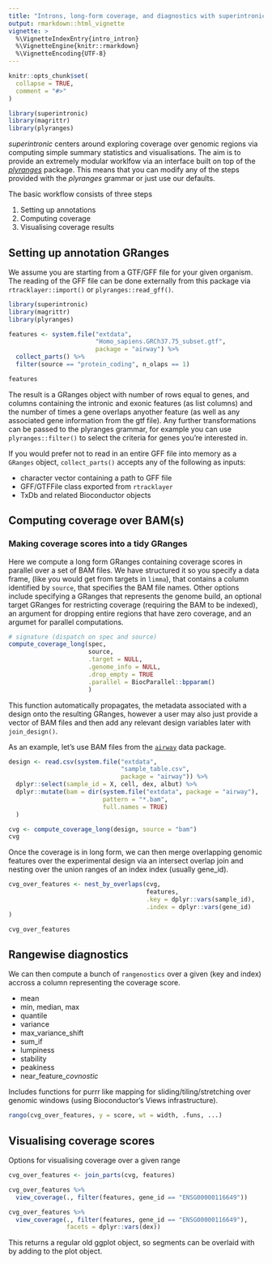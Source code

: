 ```yaml
---
title: "Introns, long-form coverage, and diagnostics with superintronic""
output: rmarkdown::html_vignette
vignette: >
  %\VignetteIndexEntry{intro_intron}
  %\VignetteEngine{knitr::rmarkdown}
  %\VignetteEncoding{UTF-8}
---
```


```r
knitr::opts_chunk$set(
  collapse = TRUE,
  comment = "#>"
)
```

```r
library(superintronic)
library(magrittr)
library(plyranges)
```

_superintronic_ centers around exploring coverage over genomic
regions via computing simple summary statistics and visualisations. 
The aim is to provide an extremely modular worklfow via an interface built on top of the 
[_plyranges_](https://sa-lee.github.io/plyranges/index.html) package. 
This means that you can modify any of the steps provided 
with the _plyranges_ grammar or just use our defaults.

The basic workflow consists of three steps  

1. Setting up annotations
2. Computing coverage
3. Visualising coverage results

## Setting up annotation GRanges

We assume you are starting from a GTF/GFF file for your given organism. 
The reading of the GFF file can be done externally from this package 
via `rtracklayer::import()` or `plyranges::read_gff()`.

```r
library(superintronic)
library(magrittr)
library(plyranges)

features <- system.file("extdata", 
                        "Homo_sapiens.GRCh37.75_subset.gtf", 
                        package = "airway") %>% 
  collect_parts() %>% 
  filter(source == "protein_coding", n_olaps == 1)

features
```

The result is a GRanges object with number of rows equal to genes,
and columns containing the intronic and exonic features (as list columns)
and the number of times a gene overlaps anyother feature (as well as
any associated gene information from the gtf file). Any further
transformations can be passed to the plyranges grammar, for example you can
use  `plyranges::filter()` to select the criteria for genes you're interested in.


If you would prefer not to read in an entire GFF file into memory as a `GRanges`
object, `collect_parts()` accepts any of the following as inputs:

* character vector containing a path to GFF file
* GFF/GTFFile class exported from `rtracklayer`
* TxDb and related Bioconductor objects


## Computing coverage over BAM(s)

### Making coverage scores into a tidy GRanges

Here we compute a long form GRanges containing coverage scores in parallel over
a set of BAM files. We have structured it so you specify a data frame,
(like you would get from targets in `limma`), that contains a column
identified by `source`, that specifies the BAM file names. Other options
include specifying a GRanges that represents the genome build, an optional
target GRanges for restricting coverage (requiring the BAM to be indexed),
an argument for dropping entire regions that have zero coverage, and an
argumet for  parallel computations.

```r
# signature (dispatch on spec and source)
compute_coverage_long(spec,
                      source,
                      .target = NULL,
                      .genome_info = NULL,
                      .drop_empty = TRUE
                      .parallel = BiocParallel::bpparam()
                      )
```

This function automatically propagates, the metadata associated
with a design onto the resulting GRanges, however a user may also just
provide a vector of BAM files and then add any relevant design variables later
with `join_design()`.

As an example, let's use BAM files from the 
[`airway`](https://bioconductor.org/packages/release/data/experiment/html/airway.html)
data package.  

```r
design <- read.csv(system.file("extdata", 
                               "sample_table.csv", 
                               package = "airway")) %>% 
  dplyr::select(sample_id = X, cell, dex, albut) %>% 
  dplyr::mutate(bam = dir(system.file("extdata", package = "airway"), 
                          pattern = "*.bam",
                          full.names = TRUE)
  )

cvg <- compute_coverage_long(design, source = "bam")
cvg
```


Once the coverage is in long form, we can then merge overlapping genomic
features over the experimental design via an intersect overlap join and nesting
over the union ranges of an index  index (usually gene_id).

```r
cvg_over_features <- nest_by_overlaps(cvg,
                                      features, 
                                      .key = dplyr::vars(sample_id),
                                      .index = dplyr::vars(gene_id)
)

cvg_over_features
```

## Rangewise diagnostics 

We can then compute a bunch of `rangenostics` 
over a given (key and index) accross a column representing the coverage score.

* mean
* min, median, max
* quantile
* variance
* max_variance_shift
* sum_if
* lumpiness
* stability
* peakiness
* near_feature_*covnostic*

Includes functions for purrr like mapping for sliding/tiling/stretching
over genomic windows (using Bioconductor's Views infrastructure).

```r
rango(cvg_over_features, y = score, wt = width, .funs, ...)
```

## Visualising coverage scores

Options for visualising coverage over a given range 
```r
cvg_over_features <- join_parts(cvg, features) 

cvg_over_features %>% 
  view_coverage(., filter(features, gene_id == "ENSG00000116649"))

cvg_over_features %>% 
  view_coverage(., filter(features, gene_id == "ENSG00000116649"),
                facets = dplyr::vars(dex))
```

This returns a regular old ggplot object, so segments can be overlaid with
by adding to the plot object.

